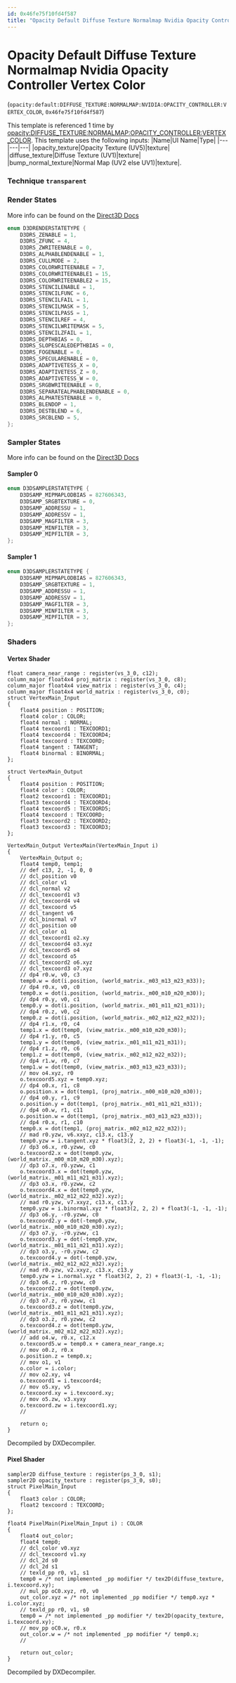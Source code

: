 ```yaml
---
id: 0x46fe75f10fd4f587
title: "Opacity Default Diffuse Texture Normalmap Nvidia Opacity Controller Vertex Color"
---
```


# Opacity Default Diffuse Texture Normalmap Nvidia Opacity Controller Vertex Color
(`opacity:default:DIFFUSE_TEXTURE:NORMALMAP:NVIDIA:OPACITY_CONTROLLER:VERTEX_COLOR`, `0x46fe75f10fd4f587`)

This template is referenced 1 time by [opacity:DIFFUSE_TEXTURE:NORMALMAP:OPACITY_CONTROLLER:VERTEX_COLOR](/docs/Generated/Render%20Templates/base.render_template_database#opacity-diffuse-texture-normalmap-opacity-controller-vertex-color).
This template uses the following inputs:
 |Name|UI Name|Type|
|---|---|---|
|opacity_texture|Opacity Texture (UV5)|texture|
|diffuse_texture|Diffuse Texture (UV1)|texture|
|bump_normal_texture|Normal Map (UV2 else UV1)|texture|.

### Technique `transparent`
### Render States
More info can be found on the [Direct3D Docs](https://learn.microsoft.com/en-us/windows/win32/direct3d9/d3drenderstatetype)
```cpp
enum D3DRENDERSTATETYPE {
	D3DRS_ZENABLE = 1,
	D3DRS_ZFUNC = 4,
	D3DRS_ZWRITEENABLE = 0,
	D3DRS_ALPHABLENDENABLE = 1,
	D3DRS_CULLMODE = 2,
	D3DRS_COLORWRITEENABLE = 7,
	D3DRS_COLORWRITEENABLE1 = 15,
	D3DRS_COLORWRITEENABLE2 = 15,
	D3DRS_STENCILENABLE = 1,
	D3DRS_STENCILFUNC = 6,
	D3DRS_STENCILFAIL = 1,
	D3DRS_STENCILMASK = 5,
	D3DRS_STENCILPASS = 1,
	D3DRS_STENCILREF = 4,
	D3DRS_STENCILWRITEMASK = 5,
	D3DRS_STENCILZFAIL = 1,
	D3DRS_DEPTHBIAS = 0,
	D3DRS_SLOPESCALEDEPTHBIAS = 0,
	D3DRS_FOGENABLE = 0,
	D3DRS_SPECULARENABLE = 0,
	D3DRS_ADAPTIVETESS_X = 0,
	D3DRS_ADAPTIVETESS_Z = 0,
	D3DRS_ADAPTIVETESS_W = 0,
	D3DRS_SRGBWRITEENABLE = 0,
	D3DRS_SEPARATEALPHABLENDENABLE = 0,
	D3DRS_ALPHATESTENABLE = 0,
	D3DRS_BLENDOP = 1,
	D3DRS_DESTBLEND = 6,
	D3DRS_SRCBLEND = 5,
};
```
### Sampler States
More info can be found on the [Direct3D Docs](https://learn.microsoft.com/en-us/windows/win32/direct3d9/d3dsamplerstatetype)
#### Sampler 0
```cpp
enum D3DSAMPLERSTATETYPE {
	D3DSAMP_MIPMAPLODBIAS = 827606343,
	D3DSAMP_SRGBTEXTURE = 0,
	D3DSAMP_ADDRESSU = 1,
	D3DSAMP_ADDRESSV = 1,
	D3DSAMP_MAGFILTER = 3,
	D3DSAMP_MINFILTER = 3,
	D3DSAMP_MIPFILTER = 3,
};
```
#### Sampler 1
```cpp
enum D3DSAMPLERSTATETYPE {
	D3DSAMP_MIPMAPLODBIAS = 827606343,
	D3DSAMP_SRGBTEXTURE = 1,
	D3DSAMP_ADDRESSU = 1,
	D3DSAMP_ADDRESSV = 1,
	D3DSAMP_MAGFILTER = 3,
	D3DSAMP_MINFILTER = 3,
	D3DSAMP_MIPFILTER = 3,
};
```
### Shaders
#### Vertex Shader
```hlsl
float camera_near_range : register(vs_3_0, c12);
column_major float4x4 proj_matrix : register(vs_3_0, c8);
column_major float4x4 view_matrix : register(vs_3_0, c4);
column_major float4x4 world_matrix : register(vs_3_0, c0);
struct VertexMain_Input
{
    float4 position : POSITION;
    float4 color : COLOR;
    float4 normal : NORMAL;
    float4 texcoord1 : TEXCOORD1;
    float4 texcoord4 : TEXCOORD4;
    float4 texcoord : TEXCOORD;
    float4 tangent : TANGENT;
    float4 binormal : BINORMAL;
};

struct VertexMain_Output
{
    float4 position : POSITION;
    float4 color : COLOR;
    float2 texcoord1 : TEXCOORD1;
    float3 texcoord4 : TEXCOORD4;
    float4 texcoord5 : TEXCOORD5;
    float4 texcoord : TEXCOORD;
    float3 texcoord2 : TEXCOORD2;
    float3 texcoord3 : TEXCOORD3;
};

VertexMain_Output VertexMain(VertexMain_Input i)
{
    VertexMain_Output o;
    float4 temp0, temp1;
    // def c13, 2, -1, 0, 0
    // dcl_position v0
    // dcl_color v1
    // dcl_normal v2
    // dcl_texcoord1 v3
    // dcl_texcoord4 v4
    // dcl_texcoord v5
    // dcl_tangent v6
    // dcl_binormal v7
    // dcl_position o0
    // dcl_color o1
    // dcl_texcoord1 o2.xy
    // dcl_texcoord4 o3.xyz
    // dcl_texcoord5 o4
    // dcl_texcoord o5
    // dcl_texcoord2 o6.xyz
    // dcl_texcoord3 o7.xyz
    // dp4 r0.w, v0, c3
    temp0.w = dot(i.position, (world_matrix._m03_m13_m23_m33));
    // dp4 r0.x, v0, c0
    temp0.x = dot(i.position, (world_matrix._m00_m10_m20_m30));
    // dp4 r0.y, v0, c1
    temp0.y = dot(i.position, (world_matrix._m01_m11_m21_m31));
    // dp4 r0.z, v0, c2
    temp0.z = dot(i.position, (world_matrix._m02_m12_m22_m32));
    // dp4 r1.x, r0, c4
    temp1.x = dot(temp0, (view_matrix._m00_m10_m20_m30));
    // dp4 r1.y, r0, c5
    temp1.y = dot(temp0, (view_matrix._m01_m11_m21_m31));
    // dp4 r1.z, r0, c6
    temp1.z = dot(temp0, (view_matrix._m02_m12_m22_m32));
    // dp4 r1.w, r0, c7
    temp1.w = dot(temp0, (view_matrix._m03_m13_m23_m33));
    // mov o4.xyz, r0
    o.texcoord5.xyz = temp0.xyz;
    // dp4 o0.x, r1, c8
    o.position.x = dot(temp1, (proj_matrix._m00_m10_m20_m30));
    // dp4 o0.y, r1, c9
    o.position.y = dot(temp1, (proj_matrix._m01_m11_m21_m31));
    // dp4 o0.w, r1, c11
    o.position.w = dot(temp1, (proj_matrix._m03_m13_m23_m33));
    // dp4 r0.x, r1, c10
    temp0.x = dot(temp1, (proj_matrix._m02_m12_m22_m32));
    // mad r0.yzw, v6.xxyz, c13.x, c13.y
    temp0.yzw = i.tangent.xyz * float3(2, 2, 2) + float3(-1, -1, -1);
    // dp3 o6.x, r0.yzww, c0
    o.texcoord2.x = dot(temp0.yzw, (world_matrix._m00_m10_m20_m30).xyz);
    // dp3 o7.x, r0.yzww, c1
    o.texcoord3.x = dot(temp0.yzw, (world_matrix._m01_m11_m21_m31).xyz);
    // dp3 o3.x, r0.yzww, c2
    o.texcoord4.x = dot(temp0.yzw, (world_matrix._m02_m12_m22_m32).xyz);
    // mad r0.yzw, v7.xxyz, c13.x, c13.y
    temp0.yzw = i.binormal.xyz * float3(2, 2, 2) + float3(-1, -1, -1);
    // dp3 o6.y, -r0.yzww, c0
    o.texcoord2.y = dot(-temp0.yzw, (world_matrix._m00_m10_m20_m30).xyz);
    // dp3 o7.y, -r0.yzww, c1
    o.texcoord3.y = dot(-temp0.yzw, (world_matrix._m01_m11_m21_m31).xyz);
    // dp3 o3.y, -r0.yzww, c2
    o.texcoord4.y = dot(-temp0.yzw, (world_matrix._m02_m12_m22_m32).xyz);
    // mad r0.yzw, v2.xxyz, c13.x, c13.y
    temp0.yzw = i.normal.xyz * float3(2, 2, 2) + float3(-1, -1, -1);
    // dp3 o6.z, r0.yzww, c0
    o.texcoord2.z = dot(temp0.yzw, (world_matrix._m00_m10_m20_m30).xyz);
    // dp3 o7.z, r0.yzww, c1
    o.texcoord3.z = dot(temp0.yzw, (world_matrix._m01_m11_m21_m31).xyz);
    // dp3 o3.z, r0.yzww, c2
    o.texcoord4.z = dot(temp0.yzw, (world_matrix._m02_m12_m22_m32).xyz);
    // add o4.w, r0.x, c12.x
    o.texcoord5.w = temp0.x + camera_near_range.x;
    // mov o0.z, r0.x
    o.position.z = temp0.x;
    // mov o1, v1
    o.color = i.color;
    // mov o2.xy, v4
    o.texcoord1 = i.texcoord4;
    // mov o5.xy, v5
    o.texcoord.xy = i.texcoord.xy;
    // mov o5.zw, v3.xyxy
    o.texcoord.zw = i.texcoord1.xy;
    // 

    return o;
}
```
Decompiled by DXDecompiler.
#### Pixel Shader
```hlsl
sampler2D diffuse_texture : register(ps_3_0, s1);
sampler2D opacity_texture : register(ps_3_0, s0);
struct PixelMain_Input
{
    float3 color : COLOR;
    float2 texcoord : TEXCOORD;
};

float4 PixelMain(PixelMain_Input i) : COLOR
{
    float4 out_color;
    float4 temp0;
    // dcl_color v0.xyz
    // dcl_texcoord v1.xy
    // dcl_2d s0
    // dcl_2d s1
    // texld_pp r0, v1, s1
    temp0 = /* not implemented _pp modifier */ tex2D(diffuse_texture, i.texcoord.xy);
    // mul_pp oC0.xyz, r0, v0
    out_color.xyz = /* not implemented _pp modifier */ temp0.xyz * i.color.xyz;
    // texld_pp r0, v1, s0
    temp0 = /* not implemented _pp modifier */ tex2D(opacity_texture, i.texcoord.xy);
    // mov_pp oC0.w, r0.x
    out_color.w = /* not implemented _pp modifier */ temp0.x;
    // 

    return out_color;
}
```
Decompiled by DXDecompiler.
